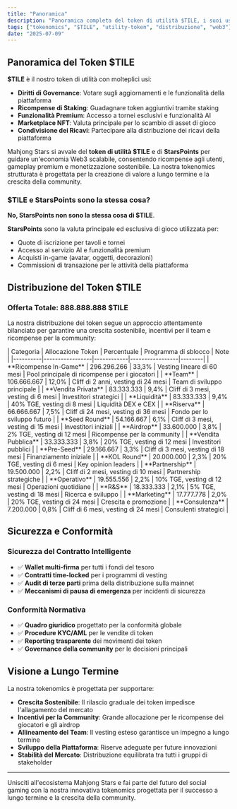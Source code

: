 ```yaml
---
title: "Panoramica"
description: "Panoramica completa del token di utilità $TILE, i suoi usi, la sua distribuzione e la visione a lungo termine per la piattaforma Mahjong Stars."
tags: ["tokenomics", "$TILE", "utility-token", "distribuzione", "web3"]
date: "2025-07-09"
---
```



## Panoramica del Token $TILE

**$TILE** è il nostro token di utilità con molteplici usi:
- **Diritti di Governance**: Votare sugli aggiornamenti e le funzionalità della piattaforma
- **Ricompense di Staking**: Guadagnare token aggiuntivi tramite staking
- **Funzionalità Premium**: Accesso a tornei esclusivi e funzionalità AI
- **Marketplace NFT**: Valuta principale per lo scambio di asset di gioco
- **Condivisione dei Ricavi**: Partecipare alla distribuzione dei ricavi della piattaforma

Mahjong Stars si avvale del **token di utilità $TILE** e di **StarsPoints** per guidare un'economia Web3 scalabile, consentendo ricompense agli utenti, gameplay premium e monetizzazione sostenibile. La nostra tokenomics strutturata è progettata per la creazione di valore a lungo termine e la crescita della community.

### $TILE e StarsPoints sono la stessa cosa?

**No, StarsPoints non sono la stessa cosa di $TILE**.

<Callout type="info">

**StarsPoints** sono la valuta principale ed esclusiva di gioco utilizzata per:
- Quote di iscrizione per tavoli e tornei
- Accesso al servizio AI e funzionalità premium
- Acquisti in-game (avatar, oggetti, decorazioni)
- Commissioni di transazione per le attività della piattaforma

</Callout>


## Distribuzione del Token $TILE

### Offerta Totale: 888.888.888 $TILE

La nostra distribuzione dei token segue un approccio attentamente bilanciato per garantire una crescita sostenibile, incentivi per il team e ricompense per la community:

<Card className='mt-4'>
| Categoria | Allocazione Token | Percentuale | Programma di sblocco | Note |
|----------|-----------------|------------|-----------------|--------|
| **Ricompense In-Game** | 296.296.266 | 33,3% | Vesting lineare di 60 mesi | Pool principale di ricompense per i giocatori |
| **Team** | 106.666.667 | 12,0% | Cliff di 2 anni, vesting di 24 mesi | Team di sviluppo principale |
| **Vendita Privata** | 83.333.333 | 9,4% | Cliff di 3 mesi, vesting di 6 mesi | Investitori strategici |
| **Liquidità** | 83.333.333 | 9,4% | 40% TGE, vesting di 8 mesi | Liquidità DEX e CEX |
| **Riserva** | 66.666.667 | 7,5% | Cliff di 24 mesi, vesting di 36 mesi | Fondo per lo sviluppo futuro |
| **Seed Round** | 54.166.667 | 6,1% | Cliff di 3 mesi, vesting di 15 mesi | Investitori iniziali |
| **Airdrop** | 33.600.000 | 3,8% | 2% TGE, vesting di 12 mesi | Ricompense per la community |
| **Vendita Pubblica** | 33.333.333 | 3,8% | 20% TGE, vesting di 12 mesi | Investitori pubblici |
| **Pre-Seed** | 29.166.667 | 3,3% | Cliff di 3 mesi, vesting di 18 mesi | Finanziamento iniziale |
| **KOL Round** | 20.000.000 | 2,3% | 20% TGE, vesting di 6 mesi | Key opinion leaders |
| **Partnership** | 19.500.000 | 2,2% | Cliff di 2 mesi, vesting di 10 mesi | Partnership strategiche |
| **Operativo** | 19.555.556 | 2,2% | 10% TGE, vesting di 12 mesi | Operazioni quotidiane |
| **R&S** | 18.333.333 | 2,1% | 5% TGE, vesting di 18 mesi | Ricerca e sviluppo |
| **Marketing** | 17.777.778 | 2,0% | 20% TGE, vesting di 24 mesi | Crescita e promozione |
| **Consulenza** | 7.200.000 | 0,8% | Cliff di 6 mesi, vesting di 24 mesi | Consulenti strategici |
</Card>

## Sicurezza e Conformità

### Sicurezza del Contratto Intelligente
- ✅ **Wallet multi-firma** per tutti i fondi del tesoro
- ✅ **Contratti time-locked** per i programmi di vesting
- ✅ **Audit di terze parti** prima della distribuzione sulla mainnet
- ✅ **Meccanismi di pausa di emergenza** per incidenti di sicurezza

### Conformità Normativa
- ✅ **Quadro giuridico** progettato per la conformità globale
- ✅ **Procedure KYC/AML** per le vendite di token
- ✅ **Reporting trasparente** dei movimenti dei token
- ✅ **Governance della community** per le decisioni principali

## Visione a Lungo Termine

La nostra tokenomics è progettata per supportare:
- **Crescita Sostenibile**: Il rilascio graduale dei token impedisce l'allagamento del mercato
- **Incentivi per la Community**: Grande allocazione per le ricompense dei giocatori e gli airdrop
- **Allineamento del Team**: Il vesting esteso garantisce un impegno a lungo termine
- **Sviluppo della Piattaforma**: Riserve adeguate per future innovazioni
- **Stabilità del Mercato**: Distribuzione equilibrata tra tutti i gruppi di stakeholder

---

Unisciti all'ecosistema Mahjong Stars e fai parte del futuro del social gaming con la nostra innovativa tokenomics progettata per il successo a lungo termine e la crescita della community.